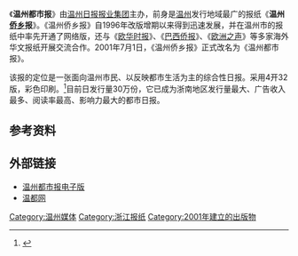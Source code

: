 《'''温州都市报'''》由[[温州日报报业集团|温州日报报业集团]]主办，前身是[[温州|温州]]发行地域最广的报纸《'''温州[[侨乡|侨乡]]报'''》。《温州侨乡报》自1996年改版增期以来得到迅速发展，并在温州市的报纸中率先开通了网络版，还与《[[欧华时报|欧华时报]]》、《[[巴西侨报|巴西侨报]]》、《[[欧洲之声|欧洲之声]]》等多家海外华文报纸开展交流合作。2001年7月1日，《温州侨乡报》正式改名为《温州都市报》。

该报的定位是一张面向温州市民、以反映都市生活为主的综合性日报。采用4开32版，彩色印刷。<ref >{{cite web|url=http://www.abbao.cn/paper/paper_380.html | language= | title=温州都市报 报纸介绍 |publisher=abbao |date= |accessdate=2015-08-07 }}</ref>目前日发行量30万份，它已成为浙南地区发行量最大、广告收入最多、阅读率最高、影响力最大的都市日报。

== 参考资料 ==
{{reflist}}

== 外部链接 ==
*[http://dsb.66wz.com/html/2015-08/07/node_203.htm 温州都市报电子版]{{dead link|date=2018年3月 |bot=InternetArchiveBot |fix-attempted=yes }}
*[https://web.archive.org/web/20150729054043/http://wendu.cn/ 温都网]

{{DEFAULTSORT:}}
[[Category:温州媒体|Category:温州媒体]]
[[Category:浙江报纸|Category:浙江报纸]]
[[Category:2001年建立的出版物|Category:2001年建立的出版物]]